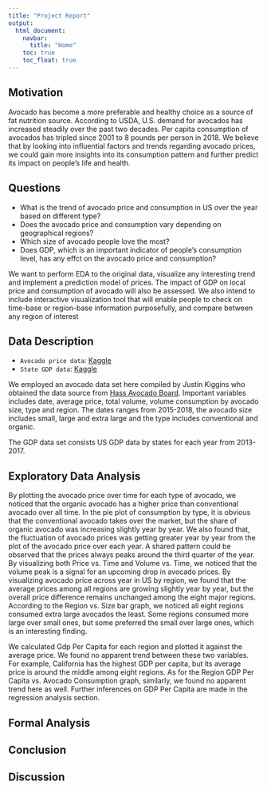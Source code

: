 ```yaml
---
title: "Project Report"
output: 
  html_document:
    navbar:
      title: "Home"
    toc: true
    toc_float: true
---
```


## Motivation
Avocado has become a more preferable and healthy choice as a source of fat nutrition source. According to USDA, U.S. demand for avocados has increased steadily over the past two decades. Per capita consumption of avocados has tripled since 2001 to 8 pounds per person in 2018. We believe that by looking into influential factors and trends regarding avocado prices, we could gain more insights into its consumption pattern and further predict its impact on people’s life and health.

## Questions

* What is the trend of avocado price and consumption in US over the year based on different type?
* Does the avocado price and consumption vary depending on geographical regions?
* Which size of avocado people love the most?
* Does GDP, which is an important indicator of people's consumption level, has any effct on the avocado price and consumption? 

We want to perform EDA to the original data, visualize any interesting trend and implement a prediction model of prices. The impact of GDP on local price and consumption of avocado will also be assessed. We also intend to include interactive visualization tool that will enable people to check on time-base or region-base information purposefully, and compare between any region of interest

## Data  Description
* `Avocado price data`: [Kaggle](https://www.kaggle.com/neuromusic/avocado-prices) 
* `State GDP data`: [Kaggle](https://www.kaggle.com/solorzano/gdp-per-capita-in-us-states?select=bea-gdp-by-state.csv)

We employed an avocado data set here compiled by Justin Kiggins who obtained the data source from [Hass Avocado Board](https://hassavocadoboard.com/). Important variables includes date, average price, total volume, volume consumption by avocado size, type and region. The dates ranges from 2015-2018, the avocado size includes small, large and extra large and the type includes conventional and organic. 

The GDP data set consists US GDP data by states for each year from 2013-2017.

## Exploratory Data Analysis 
By plotting the avocado price over time for each type of avocado, we noticed that the organic avocado has a higher price than conventional avocado over all time. In the pie plot of consumption by type, it is obvious that the conventional avocado takes over the market, but the share of organic avocado was increasing slightly year by year. We also found that, the fluctuation of avocado prices was getting greater year by year from the plot of the avocado price over each year. A shared pattern could be observed that the prices always peaks around the third quarter of the year. By visualizing both Price vs. Time and Volume vs. Time, we noticed that the volume peak is a signal for an upcoming drop in avocado prices. By visualizing avocado price across year in US by region, we found that the average prices among all regions are growing slightly year by year, but the overall price difference remains unchanged among the eight major regions. According to the Region vs. Size bar graph, we noticed all eight regions consumed extra large avocados the least. Some regions consumed more large over small ones, but some preferred the small over large ones, which is an interesting finding.

We calculated Gdp Per Capita for each region and plotted it against the average price. We found no apparent trend between these two variables. For example, California has the highest GDP per capita, but its average price is around the middle among eight regions. As for the Region GDP Per Capita vs. Avocado Consumption graph, similarly, we found no apparent trend here as well. Further inferences on GDP Per Capita are made in the regression analysis section.

## Formal Analysis

## Conclusion

## Discussion 